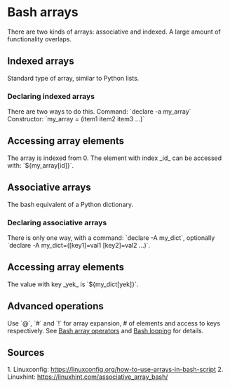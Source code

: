 = Bash arrays =
There are two kinds of arrays: associative and indexed.
A large amount of functionality overlaps.

== Indexed arrays ==
Standard type of array, similar to Python lists.
=== Declaring indexed arrays ===
There are two ways to do this.
Command:
`declare -a my_array`
Constructor:
`my_array = (item1 item2 item3 ...)`
== Accessing array elements ==
The array is indexed from 0.
The element with index _id_ can be accessed with: `${my_array[id]}`.

== Associative arrays ==
The bash equivalent of a Python dictionary.
=== Declaring associative arrays ===
There is only one way, with a command:
`declare -A my_dict`, optionally `declare -A my_dict=([key1]=val1 [key2]=val2 ...)`.
== Accessing array elements ==
The value with key _yek_ is `${my_dict[yek]}`.

== Advanced operations ==
Use `@`, `#` and `!` for array expansion, # of elements and access to keys respectively.
See [[Bash array operators]] and [[Bash looping]] for details.

== Sources ==
1. Linuxconfig: https://linuxconfig.org/how-to-use-arrays-in-bash-script
2. Linuxhint: https://linuxhint.com/associative_array_bash/
